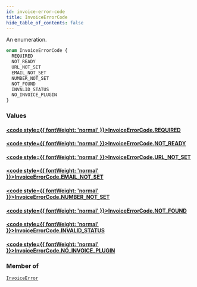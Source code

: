 ```yaml
---
id: invoice-error-code
title: InvoiceErrorCode
hide_table_of_contents: false
---
```








An enumeration.

```graphql
enum InvoiceErrorCode {
  REQUIRED
  NOT_READY
  URL_NOT_SET
  EMAIL_NOT_SET
  NUMBER_NOT_SET
  NOT_FOUND
  INVALID_STATUS
  NO_INVOICE_PLUGIN
}
```


### Values

#### [<code style={{ fontWeight: 'normal' }}>InvoiceErrorCode.<b>REQUIRED</b></code>](#) 
> 
> 

#### [<code style={{ fontWeight: 'normal' }}>InvoiceErrorCode.<b>NOT_READY</b></code>](#) 
> 
> 

#### [<code style={{ fontWeight: 'normal' }}>InvoiceErrorCode.<b>URL_NOT_SET</b></code>](#) 
> 
> 

#### [<code style={{ fontWeight: 'normal' }}>InvoiceErrorCode.<b>EMAIL_NOT_SET</b></code>](#) 
> 
> 

#### [<code style={{ fontWeight: 'normal' }}>InvoiceErrorCode.<b>NUMBER_NOT_SET</b></code>](#) 
> 
> 

#### [<code style={{ fontWeight: 'normal' }}>InvoiceErrorCode.<b>NOT_FOUND</b></code>](#) 
> 
> 

#### [<code style={{ fontWeight: 'normal' }}>InvoiceErrorCode.<b>INVALID_STATUS</b></code>](#) 
> 
> 

#### [<code style={{ fontWeight: 'normal' }}>InvoiceErrorCode.<b>NO_INVOICE_PLUGIN</b></code>](#) 
> 
> 



### Member of

[`InvoiceError`](../../../developer/api-reference/objects/invoice-error)  <Badge class="secondary" text="object"/>



